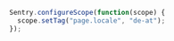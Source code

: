 ```javascript
Sentry.configureScope(function(scope) {
  scope.setTag("page.locale", "de-at");
});
```
